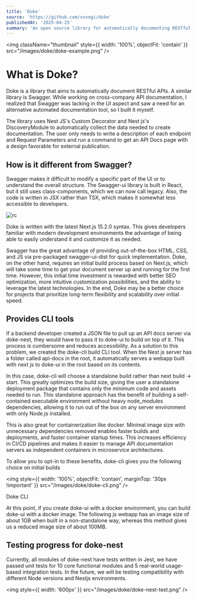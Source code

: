 ```yaml
---
title: 'Doke'
source: 'https://github.com/vvsogi/doke'
publishedAt: '2025-04-25'
summary: 'An open source library for automatically documenting RESTful APIs'
---
```


<img className="thumbnail" style={{ width: '100%', objectFit: 'contain' }} src="/images/doke/doke-example.png" />

# What is Doke?

Doke is a library that aims to automatically document RESTful APIs. A similar library is Swagger. While working on cross-company API documentation, I realized that Swagger was lacking in the UI aspect and saw a need for an alternative automated documentation tool, so I built it myself.

The library uses Nest JS's Custom Decorator and Nest js's DiscoveryModule to automatically collect the data needed to create documentation. The user only needs to write a description of each endpoint and Request Parameters and run a command to get an API Docs page with a design favorable for external publication.

## How is it different from Swagger?

Swagger makes it difficult to modify a specific part of the UI or to understand the overall structure. The Swagger-ui library is built in React, but it still uses class-components, which we can now call legacy. Also, the code is written in JSX rather than TSX, which makes it somewhat less accessible to developers.

![rc](/images/doke/class-components.png)

Doke is written with the latest Next.js 15.2.0 syntax. This gives developers familiar with modern development environments the advantage of being able to easily understand it and customize it as needed.

Swagger has the great advantage of providing out-of-the-box HTML, CSS, and JS via pre-packaged swagger-ui-dist for quick implementation. Doke, on the other hand, requires an initial build process based on Next.js, which will take some time to get your document server up and running for the first time. However, this initial time investment is rewarded with better SEO optimization, more intuitive customization possibilities, and the ability to leverage the latest technologies. In the end, Doke may be a better choice for projects that prioritize long-term flexibility and scalability over initial speed.
&nbsp;

## Provides CLI tools

If a backend developer created a JSON file to pull up an API docs server via doke-nest, they would have to pass it to doke-ui to build on top of it. This process is cumbersome and reduces accessibility. As a solution to this problem, we created the doke-cli build CLI tool. When the Nest js server has a folder called api-docs in the root, it automatically serves a webapp built with next js to doke-ui in the root based on its contents.

In this case, doke-cli will choose a standalone build rather than next build -> start. This greatly optimizes the build size, giving the user a standalone deployment package that contains only the minimum code and assets needed to run. This standalone approach has the benefit of building a self-contained executable environment without heavy node_modules dependencies, allowing it to run out of the box on any server environment with only Node.js installed.

This is also great for containerization like docker. Minimal image size with unnecessary dependencies removed enables faster builds and deployments, and faster container startup times. This increases efficiency in CI/CD pipelines and makes it easier to manage API documentation servers as independent containers in microservice architectures.

To allow you to opt-in to these benefits, doke-cli gives you the following choice on initial builds

<img style={{ width: '100%', objectFit: 'contain', marginTop: '30px !important' }} src="/images/doke/doke-cli.png" />
<div style={{ width: '100%', textAlign: 'center' }}>
  <div style={{ marginTop: '4px', color: '#4b5563', fontSize: '12px' }}>Doke CLI</div>
</div>

At this point, if you create doke-ui with a docker environment, you can build doke-ui with a docker image. The following js webapp has an image size of about 1GB when built in a non-standalone way, whereas this method gives us a reduced image size of about 100MB.
&nbsp;

## Testing progress for doke-nest

Currently, all modules of doke-nest have tests written in Jest, we have passed unit tests for 10 core functional modules and 5 real-world usage-based integration tests. In the future, we will be testing compatibility with different Node versions and Nestjs environments.

<img style={{ width: '600px' }} src="/images/doke/doke-nest-test.png" />
